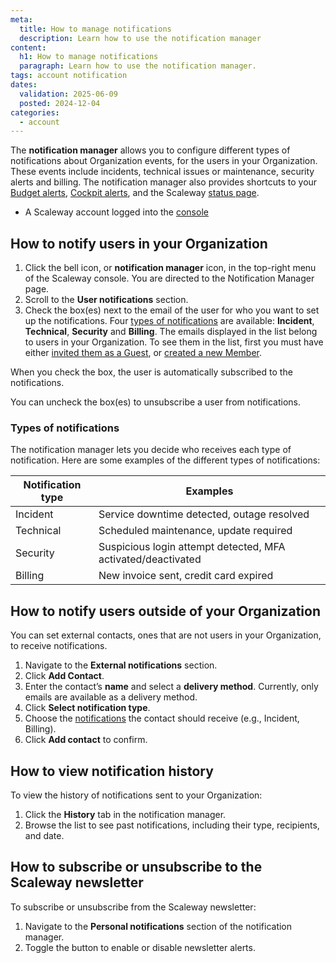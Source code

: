 ```yaml
---
meta:
  title: How to manage notifications
  description: Learn how to use the notification manager
content:
  h1: How to manage notifications
  paragraph: Learn how to use the notification manager.
tags: account notification
dates:
  validation: 2025-06-09
  posted: 2024-12-04
categories:
  - account
---
```


The **notification manager** allows you to configure different types of notifications about Organization events, for the users in your Organization. These events include incidents, technical issues or maintenance, security alerts and billing. The notification manager also provides shortcuts to your [Budget alerts](/billing/how-to/use-billing-alerts/), [Cockpit alerts](/cockpit/how-to/enable-alert-manager/), and the Scaleway [status page](https://status.scaleway.com/).

<Macro id="requirements" />

- A Scaleway account logged into the [console](https://console.scaleway.com)

## How to notify users in your Organization

1. Click the bell icon, or **notification manager** icon, in the top-right menu of the Scaleway console. You are directed to the Notification Manager page.
    <Lightbox src="scaleway-notif-icon.webp" alt="" />
2. Scroll to the **User notifications** section.
3. Check the box(es) next to the email of the user for who you want to set up the notifications. Four [types of notifications](#types-of-notifications) are available: **Incident**, **Technical**, **Security** and **Billing**.
    <Message type="important">
      The emails displayed in the list belong to users in your Organization. To see them in the list, first you must have either [invited them as a Guest](/iam/how-to/invite-user-to-orga/), or [created a new Member](/iam/how-to/manage-members/#how-to-create-a-member).
    </Message>

When you check the box, the user is automatically subscribed to the notifications.

<Message type="note">
  You can uncheck the box(es) to unsubscribe a user from notifications.
</Message>

### Types of notifications

The notification manager lets you decide who receives each type of notification. Here are some examples of the different types of notifications:

| **Notification type** | **Examples**                                                 |
|-----------------------|--------------------------------------------------------------|
| Incident              | Service downtime detected, outage resolved                   |
| Technical             | Scheduled maintenance, update required                       |
| Security              | Suspicious login attempt detected, MFA activated/deactivated |
| Billing               | New invoice sent, credit card expired                        |

## How to notify users outside of your Organization

You can set external contacts, ones that are not users in your Organization, to receive notifications.

1. Navigate to the **External notifications** section.
2. Click **Add Contact**.
3. Enter the contact’s **name** and select a **delivery method**.
    <Message type="important">
      Currently, only emails are available as a delivery method.
    </Message>
4. Click **Select notification type**.
5. Choose the [notifications](/account/how-to/manage-notifications/#types-of-notifications) the contact should receive (e.g., Incident, Billing).
6. Click **Add contact** to confirm.

## How to view notification history

To view the history of notifications sent to your Organization:
1. Click the **History** tab in the notification manager.
2. Browse the list to see past notifications, including their type, recipients, and date.

## How to subscribe or unsubscribe to the Scaleway newsletter

To subscribe or unsubscribe from the Scaleway newsletter:
1. Navigate to the **Personal notifications** section of the notification manager.
2. Toggle the button to enable or disable newsletter alerts.